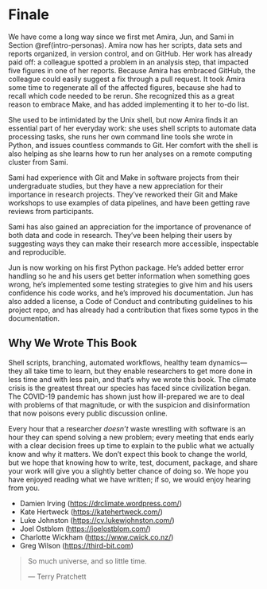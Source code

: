 # Finale {#finale}

We have come a long way since we first met Amira, Jun, and Sami in Section \@ref(intro-personas).
Amira now has her scripts, data sets and reports organized,
in version control,
and on GitHub.
Her work has already paid off:
a colleague spotted a problem in an analysis step,
that impacted five figures in one of her reports.
Because Amira has embraced GitHub,
the colleague could easily suggest a fix through a pull request.
It took Amira some time to regenerate all of the
affected figures, because she had to recall
which code needed to be rerun.
She recognized this as a great reason to embrace Make,
and has added implementing it to her to-do list.

She used to be intimidated by the Unix shell,
but now Amira finds it an essential part of her everyday work:
she uses shell scripts to automate data processing tasks,
she runs her own command line tools she wrote in Python,
and issues countless commands to Git.
Her comfort with the shell is also helping
as she learns how to run her analyses on a remote computing cluster
from Sami.

Sami had experience with Git and Make in software projects from
their undergraduate studies,
but they have a new appreciation for their importance in research projects.
They've reworked their Git and Make workshops to use examples of data pipelines,
and have been getting rave reviews from participants.

Sami has also gained an appreciation
for the importance of provenance
of both data and code in research.
They've been helping their users
by suggesting ways they can make their research more accessible, inspectable and reproducible.

Jun is now working on his first Python package.
He's added better error handling so he and his
users get better information when something goes wrong,
he's implemented some testing strategies to give him and his users confidence his code works, and
he's improved his documentation.
Jun has also added a license, a Code of Conduct and contributing guidelines to his project repo,
and has already had a contribution that fixes some typos in the documentation.

## Why We Wrote This Book

Shell scripts,
branching,
automated workflows,
healthy team dynamics---they all take time to learn,
but they enable researchers to get more done in less time and with less pain,
and that's why we wrote this book.
The climate crisis is the greatest threat our species has faced since civilization began.
The COVID-19 pandemic has shown just how ill-prepared we are to deal with problems of that magnitude,
or with the suspicion and disinformation that now poisons every public discussion online.

Every hour that a researcher *doesn't* waste wrestling with software
is an hour they can spend solving a new problem;
every meeting that ends early with a clear decision
frees up time to explain to the public what we actually know and why it matters.
We don't expect this book to change the world,
but we hope that knowing how to write, test, document, package, and share your work
will give you a slightly better chance of doing so.
We hope you have enjoyed reading what we have written;
if so,
we would enjoy hearing from you.

-   Damien Irving (<https://drclimate.wordpress.com/>)
-   Kate Hertweck (<https://katehertweck.com/>)
-   Luke Johnston (<https://cv.lukewjohnston.com/>)
-   Joel Ostblom (<https://joelostblom.com/>)
-   Charlotte Wickham (<https://www.cwick.co.nz/>)
-   Greg Wilson (<https://third-bit.com>)

> So much universe, and so little time.
>
> --- Terry Pratchett\index{Pratchett, Terry}
